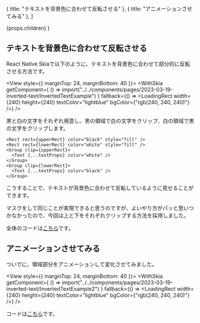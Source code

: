 


  { title: "テキストを背景色に合わせて反転させる" },
  { title: "アニメーションさせてみる" },
]

  <PostLayout headlines={headlines} meta={meta}>
    {props.children}
  </PostLayout>
)



## テキストを背景色に合わせて反転させる



React Native Skiaで以下のように、テキストを背景色に合わせて部分的に反転させる方法です。

<View style={{ marginTop: 24, marginBottom: 40 }}>
  <WithSkia
    getComponent={
      () => import("../../components/pages/2023-03-19-inverted-text/InvertedTextExample")
    }
    fallback={() => <LoadingRect width={240} height={240} textColor="lightblue" bgColor={"rgb(240, 240, 240)"} />}
  />
</View>


黒と白の文字をそれぞれ用意し、黒の領域で白の文字をクリップ、白の領域で黒の文字をクリップします。

```tsx
<Rect rect={upperRect} color="black" style="fill" />
<Rect rect={lowerRect} color="white" style="fill" />
<Group clip={upperRect}>
  <Text {...textProps} color="white" />
</Group>
<Group clip={lowerRect}>
  <Text {...textProps} color="black" />
</Group>
```

こうすることで、テキストが背景色に合わせて反転しているように見せることができます。

マスクをして同じことが実現できると思うのですが、よいやり方がパッと思いつかなかったので、今回は上と下をそれぞれクリップする方法を採用しました。

全体のコードは[こちら](https://github.com/gaishimo/omoidasu-tech-blog/blob/main/components/pages/2023-03-19-inverted-text/InvertedTextExample.tsx)です。

## アニメーションさせてみる

ついでに、領域部分をアニメーションして変化させてみました。

<View style={{ marginTop: 24, marginBottom: 40 }}>
  <WithSkia
    getComponent={
      () => import("../../components/pages/2023-03-19-inverted-text/InvertedTextExample2")
    }
    fallback={() => <LoadingRect width={240} height={240} textColor="lightblue" bgColor={"rgb(240, 240, 240)"} />}
  />
</View>


コードは[こちら](https://github.com/gaishimo/omoidasu-tech-blog/blob/main/components/pages/2023-03-19-inverted-text/InvertedTextExample2.tsx)です。
